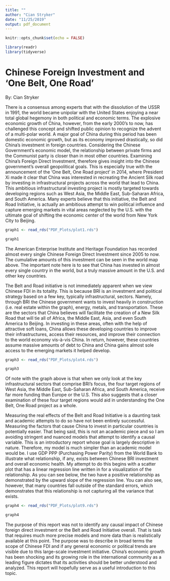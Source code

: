 ```yaml
---
title: ""
author: "Cian Stryker"
date: "11/25/2019"
output: pdf_document
---
```


```r
knitr::opts_chunk$set(echo = FALSE)

library(readr)
library(tidyverse)
```

# Chinese Foreign Investment and ‘One Belt, One Road’

By: Cian Stryker



There is a consensus among experts that with the dissolution of the USSR in 1991, the world became unipolar with the United States enjoying a near total global hegemony in both political and economic terms. The explosive economic growth of China, however, from the early 2000's to now, has challenged this concept and shifted public opinion to recognize the advent of a multi-polar world. A major goal of China during this period has been domestic economic growth, but as its economy improved drastically, so did China's investment in foreign countries. Considering the Chinese Government's economic model, the relationship between private firms and the Communist party is closer than in most other countries. Examining China's Foreign Direct Investment, therefore gives insight into the Chinese government's overall geopolitical goals. This is especially true with the announcement of the 'One Belt, One Road project' in 2014, where President Xi made it clear that China was interested in recreating the Ancient Silk road by investing in infrastructural projects across the world that lead to China. This ambitious infrastructural investing project is mostly targeted towards developing regions such as West Asia, the Middle East, Sub-Saharan Africa, and South America. Many experts believe that this initiative, the Belt and Road Initiative, is actually an ambitious attempt to win political influence and capture emerging markets in vital areas neglected by the U.S. with the ultimate goal of shifting the economic center of the world from New York City to Beijing. 

\hfill\break
\hfill\break
```r
graph1 <- read_rds("PDF_Plots/plot1.rds")

graph1
```
\hfill\break
\hfill\break
\hfill\break

The American Enterprise Institute and Heritage Foundation has recorded almost every single Chinese Foreign Direct Investment since 2005 to now. The cumulative amounts of this investment can be seen in the world map above. The important note here is to see that China has invested in almost every single country in the world, but a truly massive amount in the U.S. and other key countries.

The Belt and Road initiative is not immediately apparent when we view Chinese FDI in its totality. This is because BRI is an investment and political strategy based on a few key, typically infrastructural, sectors. Namely, through BRI the Chinese government wants to invest heavily in construction (i.e. real estate within the graph), energy, metals, and transportation. These are the sectors that China believes will facilitate the creation of a New Silk Road that will tie all of Africa, the Middle East, Asia, and even South America to Beijing. In investing in these areas, often with the help of attractive soft loans, China allows these developing countries to improve their infrastructures, access their resources, and improve their connection to the world economy vis-à-vis China. In return, however, these countries assume massive amounts of debt to China and China gains almost sole access to the emerging markets it helped develop.

\hfill\break
```r
graph3 <- read_rds("PDF_Plots/plot4.rds")

graph3
```
\hfill\break

Of note with the graph above is that when we only look at the key infrastructural sectors that comprise BRI's focus, the four target regions of West Asia, the Middle East, Sub-Saharan Africa, and South America, receive far more funding than Europe or the U.S. This also suggests that a closer examination of these four target regions would aid in understanding the One Belt, One Road project as a whole. 

Measuring the real effects of the Belt and Road Initiative is a daunting task and academic attempts to do so have not been entirely successful. Measuring the factors that cause China to invest in particular countries is potentially easier. That being said, this is not an academic piece and so I am avoiding stringent and nuanced models that attempt to identify a causal variable. This is an introductory report whose goal is largely descriptive in nature. Therefore, my model is much simpler than an academic model would be. I use GDP PPP (Purchasing Power Parity) from the World Bank to illustrate what relationship, if any, exists between Chinese BRI investment and overall economic health. My attempt to do this begins with a scatter plot that has a linear regression line written in for a visualization of the relationship. As you can see below, the two have a positive relationship as demonstrated by the upward slope of the regression line. You can also see, however, that many countries fall outside of the standard errors, which demonstrates that this relationship is not capturing all the variance that exists.

\hfill\break
```r
graph4 <- read_rds("PDF_Plots/plot9.rds")

graph4
```
\hfill\break

The purpose of this report was not to identify any causal impact of Chinese foreign direct investment or the Belt and Road Initiative overall. That is task that requires much more precise models and more data than is realistically available at this point. The purpose was to describe in broad terms the scope of Chinese FDI and if any general economic or political trends are visible due to this large-scale investment initiative. China’s economic growth has been shocking and its growing role in the international community as a leading figure dictates that its activities should be better understood and analyzed. This report will hopefully serve as a useful introduction to this topic. 